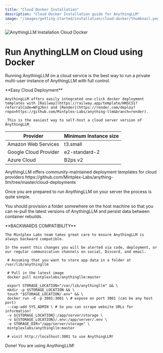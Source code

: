 ```yaml
---
title: "Cloud Docker Installation"
description: "Cloud Docker Installation guide for AnythingLLM"
image: "/images/getting-started/installation/cloud-docker/thumbnail.png"
---
```



<Image
  src="/images/getting-started/installation/cloud-docker/thumbnail.png" 
  height={1080} 
  width={1920} 
  quality={100}
  alt="AnythingLLM Installation Cloud Docker"
/>


# Run AnythingLLM on Cloud using Docker

Running AnythingLLM on a cloud service is the best way to run a private multi-user instance of AnythingLLM with full control.

<Callout type="info" emoji="💡">
  **Easy Cloud Deployment**

    AnythingLLM offers easily integrated one-click docker deployment templates with [Railway](https://railway.app/template/HNSCS1?referralCode=WFgJkn) and [Render](https://render.com/deploy?repo=https://github.com/Mintplex-Labs/anything-llm&branch=render).

    _This is the easiest way to self-host a cloud server version of AnythingLLM_
</Callout>


| Provider	            | Minimum Instance size |
|-----------------------|-----------------------|
| Amazon Web Services   | t3.small              |
| Google Cloud Provider | e2-standard-2         |
| Azure Cloud           | B2ps v2               |


<Callout type="info" emoji="💡">
  AnythingLLM offers community-maintained deployment templates for cloud providers
  https://github.com/Mintplex-Labs/anything-llm/tree/master/cloud-deployments
</Callout>


Once you are prepared to run AnythingLLM on your server the process is quite simple. 

You should provision a folder somewhere on the host machine so that you can re-pull the latest versions of AnythingLLM and persist data between container rebuilds.


<Callout type="warning" emoji="⚠️">
  **BACKWARDS COMPATIBILITY**

    The Mintplex Labs team takes great care to ensure AnythingLLM is always backward compatible. 

    In the event this changes you will be alerted via code, deployment, or our regular communication channels on social, Discord, and email.
</Callout>


```shell copy showLineNumbers
 # Assuming that you want to store app data in a folder at /var/lib/anythingllm

 # Pull in the latest image
 docker pull mintplexlabs/anythingllm:master

 export STORAGE_LOCATION="/var/lib/anythingllm" && \
 mkdir -p $STORAGE_LOCATION && \
 touch "$STORAGE_LOCATION/.env" && \
 docker run -d -p 3001:3001 \ # expose on port 3001 (can be any host port)
 --cap-add SYS_ADMIN \ # So you can scrape website URLs for information!
 -v ${STORAGE_LOCATION}:/app/server/storage \
 -v ${STORAGE_LOCATION}/.env:/app/server/.env \
 -e STORAGE_DIR="/app/server/storage" \
 mintplexlabs/anythingllm:master

 # visit http://localhost:3001 to use AnythingLLM!
```

Done! You are using AnythingLLM!

